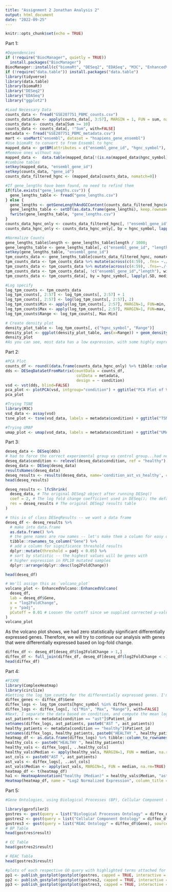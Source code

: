 ```yaml
---
title: "Assignment 2 Jonathan Analysis 2"
output: html_document
date: "2022-09-25"
---
```


```r
knitr::opts_chunk$set(echo = TRUE)
```
Part 1:
```r
#Dependencies
if (!require("BiocManager", quietly = TRUE))
  install.packages("BiocManager")
BiocManager::install(c("biomaRt", "DESeq2", "EDASeq", "M3C", "EnhancedVolcano", "ComplexHeatmap"))
if (!require("data.table")) install.packages("data.table")
library(tidyverse)
library(data.table)
library(biomaRt)
library("DESeq2")
library("EDASeq")
library("ggplot2")

#Load Necessary Data
counts_data <- fread("GSE207751_PBMC_counts.csv")
counts_data$Sum <- apply(counts_data[, 3:57], MARGIN = 1, FUN = sum, na.rm = TRUE)
counts_data <- counts_data[Sum >= 10]
counts_data <- counts_data[, !"Sum", with=FALSE]
metadata <- fread("GSE207751_PBMC_metadata.csv")
mart <- useMart("ensembl", dataset = "hsapiens_gene_ensembl")
#Use biomaRt to convert to from Ensembl to hgnc
mapped_data <- getBM(attributes = c("ensembl_gene_id", "hgnc_symbol"), filters = "ensembl_gene_id", values = counts_data$gene_id, mart=mart)
#Remove ones without map
mapped_data <-  data.table(mapped_data[!(is.na(mapped_data$hgnc_symbol) | mapped_data$hgnc_symbol==""), ])
#combine tables
setkey(mapped_data, "ensembl_gene_id")
setkey(counts_data, "gene_id")
counts_data_filtered_hgnc <- (mapped_data[counts_data, nomatch=0])

```
```r
#If gene_lengths have been found, no need to refind them
if(file.exists("gene_lengths.csv")) {
  gene_lengths_table <- fread("gene_lengths.csv")
} else {
  gene_lengths <- getGeneLengthAndGCContent(counts_data_filtered_hgnc$ensembl_gene_id, org="hsa")
  gene_lengths_table <- setDT(as.data.frame(gene_lengths), keep.rownames = "ensembl_gene_id")
  fwrite(gene_lengths_table, "gene_lengths.csv")
}
counts_data_hgnc_only <- counts_data_filtered_hgnc[, !"ensembl_gene_id", with=FALSE]
counts_data_hgnc_only <- counts_data_hgnc_only[, by = hgnc_symbol, lapply(.SD, median), .SDcols = c(2:57)]
```

```r
#Normalize Counts
gene_lengths_table$length <- gene_lengths_table$length / 1000;
gene_lengths_table <- gene_lengths_table[, c("ensembl_gene_id", "length")]
setkey(gene_lengths_table, "ensembl_gene_id")
tpm_counts_data <- gene_lengths_table[counts_data_filtered_hgnc, nomatch=0]
tpm_counts_data <- tpm_counts_data %>% mutate(across(c(4:59), .fns= ~./length))
tpm_counts_data <- tpm_counts_data %>% mutate(across(c(4:59), .fns=~./(sum(.)/1000000)))
tpm_counts_data <- tpm_counts_data[, !c("ensembl_gene_id","length"), with=FALSE]
tpm_counts_data <- tpm_counts_data[, by = hgnc_symbol, lapply(.SD, median), .SDcols = c(2:57)]
```


```r
#Log specify
log_tpm_counts <- tpm_counts_data
log_tpm_counts[, 2:57] <- log_tpm_counts[, 2:57] + 1
log_tpm_counts[, 2:57] <- log(log_tpm_counts[, 2:57], 2)
log_tpm_counts$Min <- apply(log_tpm_counts[, 2:57], MARGIN=1, FUN=min, na.rm=TRUE)
log_tpm_counts$Max <- apply(log_tpm_counts[, 2:57], MARGIN=1, FUN=max, na.rm=TRUE)
log_tpm_counts$Range <- log_tpm_counts[, Max-Min]
```

```r
# Create density plot
density_plot_table <- log_tpm_counts[, c("hgnc_symbol", "Range")]
density_plot <- ggplot(density_plot_table, aes(x=Range)) + geom_density() + ggtitle("Density of Log2 Expression")
density_plot
#As you can see, most data has a low expression, with some highly expressed genes
```
Part 2:
```r
#PCA Plot
counts_df <- round((data.frame(counts_data_hgnc_only) %>% tibble::column_to_rownames("hgnc_symbol")), 0)
dds <- DESeqDataSetFromMatrix(countData = counts_df,
                               colData = metadata,
                               design = ~ condition)
vsd <- vst(dds, blind=FALSE)
pca_plot <- plotPCA(vsd, intgroup="condition") + ggtitle("PCA Plot of VST Expression Data")
pca_plot
```

```r
#Trying TSNE
library(M3C)
vsd_data <- assay(vsd)
tsne_plot <- tsne(vsd_data, labels = metadata$condition) + ggtitle("TSNE Plot of VST Data")
```
```r
#Trying UMAP
umap_plot <- umap(vsd_data, labels = metadata$condition) + ggtitle("UMAP of VST Data")
```
Part 3: 
```r
deseq_data <- DESeq(dds)
# had to force the correct experimental group vs control group...had no effect on our p-value but changes LFC.
deseq_data$condition <- relevel(deseq_data$condition, ref = "healthy")
deseq_data <- DESeq(deseq_data)
resultsNames(deseq_data)
deseq_results <- results(deseq_data, name='condition_ast_vs_healthy', contrast=c('condition','ast','healthy'))
head(deseq_results)
```


```r
deseq_results <- lfcShrink(
  deseq_data, # The original DESeq2 object after running DESeq()
  coef = 2, # The log fold change coefficient used in DESeq(); the default is 2.
  res = deseq_results # The original DESeq2 results table
)
```

```r
# this is of class DESeqResults -- we want a data frame
deseq_df <- deseq_results %>%
  # make into data.frame
  as.data.frame() %>%
  # the gene names are row names -- let's make them a column for easy display
  tibble::rownames_to_column("Gene") %>%
  # add a column for significance threshold results
  dplyr::mutate(threshold = padj < 0.05) %>%
  # sort by statistic -- the highest values will be genes with
  # higher expression in RPL10 mutated samples
  dplyr::arrange(dplyr::desc(log2FoldChange))
```


```r
head(deseq_df)
```

```r
# We'll assign this as `volcano_plot`
volcano_plot <- EnhancedVolcano::EnhancedVolcano(
  deseq_df,
  lab = deseq_df$Gene,
  x = "log2FoldChange",
  y = "padj",
  pCutoff = 0.01 # Loosen the cutoff since we supplied corrected p-values
)
volcano_plot

```
As the volcano plot shows, we had zero statistically significant differentially expressed genes. Therefore, we will try to continue our analysis with genes that were differentially expressed based on log-fold change.

```r
diffex_df <- deseq_df[deseq_df$log2FoldChange > 1,]
diffex_df <- full_join(diffex_df, deseq_df[deseq_df$log2FoldChange < -1,])
head(diffex_df)
```

Part 4:
```r
#FIXME
library(ComplexHeatmap)
library(circlize)
#Getting the log_tpm_counts for the differentially expressed genes. I'm using log since it makes our scale smaller, and since differences in gene expression are more important relative to how much the gene was already expressed, rather than absolute values.
diffex_genes <- diffex_df$Gene
diffex_logs <- log_tpm_counts[hgnc_symbol %in% diffex_genes]
diffex_logs <- diffex_logs[, !c("Min", "Max", "Range"), with=FALSE]
#Next, I separate the data based on condition, and compute the mean log values for each gene by condition.
ast_patients <- metadata[condition == "ast"]$Patient_id
setnames(diffex_logs, ast_patients, paste0("AST ", ast_patients))
healthy_patients <- metadata[condition == "healthy"]$Patient_id
setnames(diffex_logs, healthy_patients, paste0("HEALTHY ", healthy_patients))
heatmap_df <- as.data.frame(diffex_logs) %>% tibble::column_to_rownames("hgnc_symbol")
healthy_cols <- paste0("HEALTHY ", healthy_patients)
healthy_vals <- diffex_logs[, ..healthy_cols]
healthy_vals$Median <- apply(healthy_vals, MARGIN=1, FUN = median, na.rm=TRUE)
ast_cols <- paste0("AST ", ast_patients)
ast_vals <- diffex_logs[, ..ast_cols]
ast_vals$Median <- apply(ast_vals, MARGIN=1, FUN = median, na.rm=TRUE)
heatmap_df <- t(heatmap_df)
ha1 <- HeatmapAnnotation("healthy (Median)" = healthy_vals$Median, "ast (Median)" = ast_vals$Median)
Heatmap(heatmap_df, name = "Log2 Normalized Expression", column_title = "Expression of Differentially Expressed Genes", top_annotation = ha1)
```
Part 5:
```r
#Gene Ontologies, using Biological Processes (BP), Cellular Component (CC), and REAC (pathway database)

library(gprofiler2)
gostres <- gost(query = list("Biological Processes Ontology" = diffex_df$Gene), sources = "GO:BP")
gostres2 <- gost(query = list("Cellular Component Ontology" = diffex_df$Gene), sources = "GO:CC")
gostres3 <- gost(query = list("REAC Ontology" = diffex_df$Gene), sources = "REAC")
# BP Table
head(gostres$result)

# CC Table
head(gostres2$result)

# REAC Table
head(gostres3$result)

#plots of each respective GO query with highlighted terms attached for additional information
pp1 <- publish_gostplot(gostplot(gostres, capped = TRUE, interactive = FALSE) , highlight_terms = gostres$result[c(1:3),]) + theme(plot.background = element_rect(fill = "white"))
pp2 <- publish_gostplot(gostplot(gostres2, capped = TRUE, interactive = FALSE), highlight_terms = gostres2$result[c(1:6),])+ theme(plot.background = element_rect(fill = "white"))
pp3 <- publish_gostplot(gostplot(gostres3, capped = TRUE, interactive = FALSE), highlight_terms = gostres3$result[c(1),])+ theme(plot.background = element_rect(fill = "white"))
```
